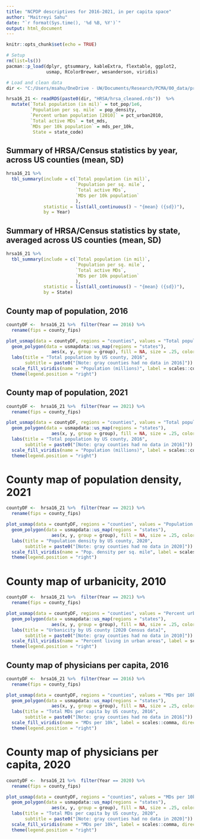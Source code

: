 ```yaml
---
title: "NCPDP descriptives for 2016-2021, in per capita space"
author: "Maitreyi Sahu"
date: "`r format(Sys.time(), '%d %B, %Y')`"
output: html_document
---
```



```r
knitr::opts_chunk$set(echo = TRUE)

# Setup
rm(list=ls())
pacman::p_load(dplyr, gtsummary, kableExtra, flextable, ggplot2,
               usmap, RColorBrewer, wesanderson, viridis)

# Load and clean data
dir <- "C:/Users/msahu/OneDrive - UW/Documents/Research/PCMA/00_data/processed/"

hrsa16_21 <- readRDS(paste0(dir, "HRSA/hrsa_cleaned.rds"))  %>% 
  mutate(`Total population (in mil)` = tot_pop/1e6,
         `Population per sq. mile` = pop_density,
         `Percent urban population [2010]` = pct_urban2010,
         `Total active MDs` = tot_mds,
         `MDs per 10k population` = mds_per_10k,
          State = state_code)
```

## Summary of HRSA/Census statistics by year, across US counties (mean, SD)

```r

hrsa16_21 %>% 
  tbl_summary(include = c(`Total population (in mil)`, 
                          `Population per sq. mile`,
                          `Total active MDs`,
                          `MDs per 10k population`
                          ), 
              statistic = list(all_continuous() ~ "{mean} ({sd})"),
              by = Year)

```

## Summary of HRSA/Census statistics by state, averaged across US counties (mean, SD)

```r

hrsa16_21 %>% 
  tbl_summary(include = c(`Total population (in mil)`, 
                          `Population per sq. mile`,
                          `Total active MDs`,
                          `MDs per 10k population`
                          ), 
              statistic = list(all_continuous() ~ "{mean} ({sd})"),
              by = State)


```


## County map of population, 2016

```r

countyDF <-  hrsa16_21 %>%  filter(Year == 2016) %>% 
  rename(fips = county_fips) 

plot_usmap(data = countyDF, regions = "counties", values = "Total population (in mil)") + 
  geom_polygon(data = usmapdata::us_map(regions = "states"),
                 aes(x, y, group = group), fill = NA, size = .25, color = "black") +
  labs(title = "Total population by US county, 2016",
       subtitle = paste0("[Note: gray counties had no data in 2016]")) + 
  scale_fill_viridis(name = "Population (millions)", label = scales::comma, direction = -1) +  
  theme(legend.position = "right")

```

## County map of population, 2021

```r

countyDF <-  hrsa16_21 %>%  filter(Year == 2021) %>% 
  rename(fips = county_fips) 

plot_usmap(data = countyDF, regions = "counties", values = "Total population (in mil)") + 
  geom_polygon(data = usmapdata::us_map(regions = "states"),
                 aes(x, y, group = group), fill = NA, size = .25, color = "black") +
  labs(title = "Total population by US county, 2016",
       subtitle = paste0("[Note: gray counties had no data in 2016]")) + 
  scale_fill_viridis(name = "Population (millions)", label = scales::comma, direction = -1) +  
  theme(legend.position = "right")

```

# County map of population density, 2021

```r

countyDF <-  hrsa16_21 %>%  filter(Year == 2021) %>% 
  rename(fips = county_fips) 

plot_usmap(data = countyDF, regions = "counties", values = "Population per sq. mile") + 
  geom_polygon(data = usmapdata::us_map(regions = "states"),
                 aes(x, y, group = group), fill = NA, size = .25, color = "black") +
  labs(title = "Population density by US county, 2020",
       subtitle = paste0("[Note: gray counties had no data in 2020]")) + 
  scale_fill_viridis(name = "Pop. density per sq. mile", label = scales::comma, direction = -1) +  
  theme(legend.position = "right")

```

# County map of urbanicity, 2010

```r

countyDF <-  hrsa16_21 %>%  filter(Year == 2021) %>% 
  rename(fips = county_fips) 

plot_usmap(data = countyDF, regions = "counties", values = "Percent urban population [2010]") + 
  geom_polygon(data = usmapdata::us_map(regions = "states"),
                 aes(x, y, group = group), fill = NA, size = .25, color = "black") +
  labs(title = "Urbanicity by US county [2020 Census data]",
       subtitle = paste0("[Note: gray counties had no data in 2010]")) + 
  scale_fill_viridis(name = "Percent living in urban areas", label = scales::comma, direction = -1) +  
  theme(legend.position = "right")

```

## County map of physicians per capita, 2016

```r

countyDF <-  hrsa16_21 %>%  filter(Year == 2016) %>% 
  rename(fips = county_fips) 

plot_usmap(data = countyDF, regions = "counties", values = "MDs per 10k population") + 
  geom_polygon(data = usmapdata::us_map(regions = "states"),
                 aes(x, y, group = group), fill = NA, size = .25, color = "black") +
  labs(title = "Total MDs per capita by US county, 2016",
       subtitle = paste0("[Note: gray counties had no data in 2016]")) + 
  scale_fill_viridis(name = "MDs per 10k", label = scales::comma, direction = -1) +  
  theme(legend.position = "right")

```

# County map of physicians per capita, 2020

```r

countyDF <-  hrsa16_21 %>%  filter(Year == 2020) %>% 
  rename(fips = county_fips) 

plot_usmap(data = countyDF, regions = "counties", values = "MDs per 10k population") + 
  geom_polygon(data = usmapdata::us_map(regions = "states"),
                 aes(x, y, group = group), fill = NA, size = .25, color = "black") +
  labs(title = "Total MDs per capita by US county, 2020",
       subtitle = paste0("[Note: gray counties had no data in 2020]")) + 
  scale_fill_viridis(name = "MDs per 10k", label = scales::comma, direction = -1) +  
  theme(legend.position = "right")

```